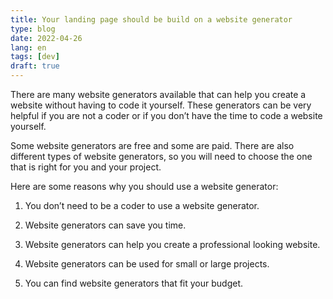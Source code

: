 ```yaml
---
title: Your landing page should be build on a website generator
type: blog
date: 2022-04-26
lang: en
tags: [dev]
draft: true
---
```


There are many website generators available that can help you create a website without having to code it yourself. These generators can be very helpful if you are not a coder or if you don’t have the time to code a website yourself.

Some website generators are free and some are paid. There are also different types of website generators, so you will need to choose the one that is right for you and your project.

Here are some reasons why you should use a website generator:

1. You don’t need to be a coder to use a website generator.

2. Website generators can save you time.

3. Website generators can help you create a professional looking website.

4. Website generators can be used for small or large projects.

5. You can find website generators that fit your budget.
